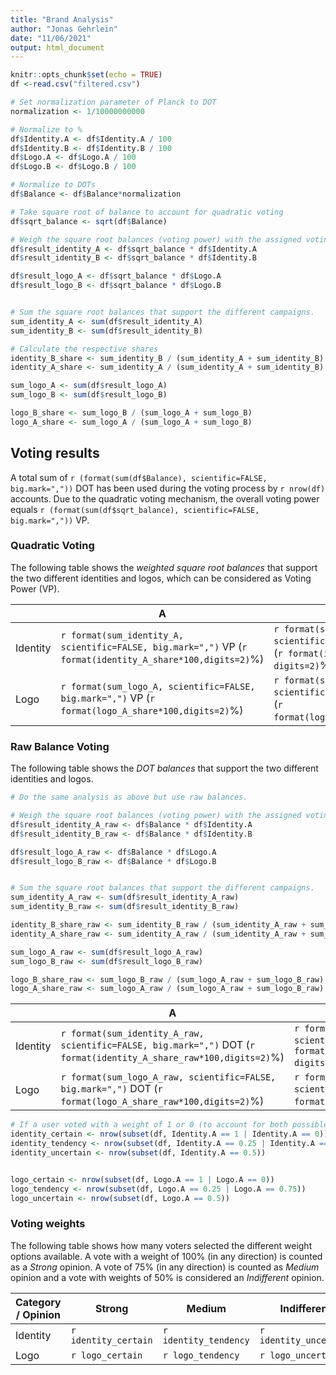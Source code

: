 ```yaml
---
title: "Brand Analysis"
author: "Jonas Gehrlein"
date: "11/06/2021"
output: html_document
---
```


```r
knitr::opts_chunk$set(echo = TRUE)
df <-read.csv("filtered.csv")

# Set normalization parameter of Planck to DOT
normalization <- 1/10000000000

# Normalize to %
df$Identity.A <- df$Identity.A / 100
df$Identity.B <- df$Identity.B / 100
df$Logo.A <- df$Logo.A / 100
df$Logo.B <- df$Logo.B / 100

# Normalize to DOTs
df$Balance <- df$Balance*normalization

# Take square root of balance to account for quadratic voting
df$sqrt_balance <- sqrt(df$Balance)
```

```r
# Weigh the square root balances (voting power) with the assigned voting weight.
df$result_identity_A <- df$sqrt_balance * df$Identity.A
df$result_identity_B <- df$sqrt_balance * df$Identity.B

df$result_logo_A <- df$sqrt_balance * df$Logo.A
df$result_logo_B <- df$sqrt_balance * df$Logo.B


# Sum the square root balances that support the different campaigns.
sum_identity_A <- sum(df$result_identity_A)
sum_identity_B <- sum(df$result_identity_B)

# Calculate the respective shares
identity_B_share <- sum_identity_B / (sum_identity_A + sum_identity_B)
identity_A_share <- sum_identity_A / (sum_identity_A + sum_identity_B)

sum_logo_A <- sum(df$result_logo_A)
sum_logo_B <- sum(df$result_logo_B)

logo_B_share <- sum_logo_B / (sum_logo_A + sum_logo_B)
logo_A_share <- sum_logo_A / (sum_logo_A + sum_logo_B)
```

## Voting results

A total sum of `r (format(sum(df$Balance), scientific=FALSE, big.mark=","))` DOT has been used during the voting process by `r nrow(df)` accounts. Due to the quadratic voting mechanism, the overall voting power equals `r (format(sum(df$sqrt_balance), scientific=FALSE, big.mark=","))` VP. 

### Quadratic Voting

The following table shows the *weighted square root balances* that support the two different identities and logos, which can be considered as Voting Power (VP).

|          | A              | B              |
|----------|----------------|----------------|
| Identity |  `r format(sum_identity_A, scientific=FALSE, big.mark=",")` VP  (`r format(identity_A_share*100,digits=2)`%)            |    `r format(sum_identity_B, scientific=FALSE, big.mark=",")` VP  (`r format(identity_B_share*100, digits=2)`%)           |
| Logo     | `r format(sum_logo_A, scientific=FALSE, big.mark=",")` VP (`r format(logo_A_share*100,digits=2)`%) | `r format(sum_logo_B, scientific=FALSE, big.mark=",")` VP (`r format(logo_B_share*100,digits=2)`%)  |



### Raw Balance Voting

The following table shows the *DOT balances* that support the two different identities and logos.

```r
# Do the same analysis as above but use raw balances.

# Weigh the square root balances (voting power) with the assigned voting weight.
df$result_identity_A_raw <- df$Balance * df$Identity.A
df$result_identity_B_raw <- df$Balance * df$Identity.B

df$result_logo_A_raw <- df$Balance * df$Logo.A
df$result_logo_B_raw <- df$Balance * df$Logo.B


# Sum the square root balances that support the different campaigns.
sum_identity_A_raw <- sum(df$result_identity_A_raw)
sum_identity_B_raw <- sum(df$result_identity_B_raw)

identity_B_share_raw <- sum_identity_B_raw / (sum_identity_A_raw + sum_identity_B_raw)
identity_A_share_raw <- sum_identity_A_raw / (sum_identity_A_raw + sum_identity_B_raw)

sum_logo_A_raw <- sum(df$result_logo_A_raw)
sum_logo_B_raw <- sum(df$result_logo_B_raw)

logo_B_share_raw <- sum_logo_B_raw / (sum_logo_A_raw + sum_logo_B_raw)
logo_A_share_raw <- sum_logo_A_raw / (sum_logo_A_raw + sum_logo_B_raw)
```


|          | A              | B              |
|----------|----------------|----------------|
| Identity |  `r format(sum_identity_A_raw, scientific=FALSE, big.mark=",")` DOT  (`r format(identity_A_share_raw*100,digits=2)`%)            |    `r format(sum_identity_B_raw, scientific=FALSE, big.mark=",")` DOT  (`r format(identity_B_share_raw*100, digits=2)`%)           |
| Logo     | `r format(sum_logo_A_raw, scientific=FALSE, big.mark=",")` DOT (`r format(logo_A_share_raw*100,digits=2)`%) | `r format(sum_logo_B_raw, scientific=FALSE, big.mark=",")` DOT (`r format(logo_B_share_raw*100,digits=0)`%)  |

```r
# If a user voted with a weight of 1 or 0 (to account for both possible votes), their opinion is considered certain. If it is 0.25 or 0.75 it is considered medium and 0.5 is indifferent
identity_certain <- nrow(subset(df, Identity.A == 1 | Identity.A == 0))
identity_tendency <- nrow(subset(df, Identity.A == 0.25 | Identity.A == 0.75))
identity_uncertain <- nrow(subset(df, Identity.A == 0.5))


logo_certain <- nrow(subset(df, Logo.A == 1 | Logo.A == 0))
logo_tendency <- nrow(subset(df, Logo.A == 0.25 | Logo.A == 0.75))
logo_uncertain <- nrow(subset(df, Logo.A == 0.5))

```

### Voting weights

The following table shows how many voters selected the different weight options available. A vote with a weight of 100% (in any direction) is counted as a *Strong* opinion. A vote of 75% (in any direction) is counted as *Medium* opinion and a vote with weights of 50% is considered an *Indifferent* opinion.

| Category / Opinion         | Strong | Medium | Indifferent |
|----------|---------|----------|-----------|
| Identity | `r identity_certain`        |  `r identity_tendency`        |  `r identity_uncertain`         |
| Logo     | `r logo_certain`        |  `r logo_tendency`        |   `r logo_uncertain`        |

